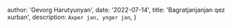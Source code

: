 
  author: 'Gevorg Harutyunyan',
  date: '2022-07-14',
  title: 'Bagratjanjanjan qez xurban',
  description: `
    Axper jan, ynger jan
  `,
}
